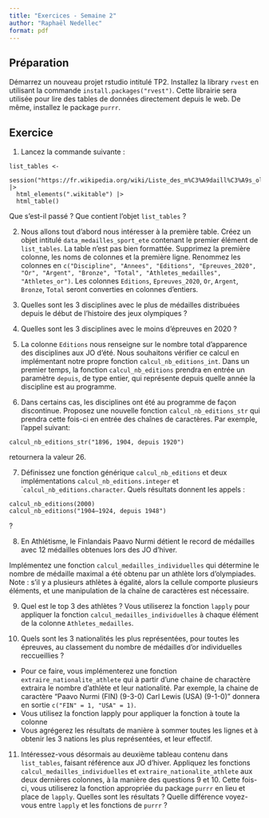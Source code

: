 ```yaml
---
title: "Exercices - Semaine 2"
author: "Raphaël Nedellec"
format: pdf
---
```



## Préparation

Démarrez un nouveau projet rstudio intitulé TP2.
Installez la library `rvest` en utilisant la commande `install.packages("rvest")`. Cette librairie sera utilisée pour lire des tables de données directement depuis le web. De même, installez le package `purrr`.

## Exercice

1. Lancez la commande suivante :

```
list_tables <- 
  session("https://fr.wikipedia.org/wiki/Liste_des_m%C3%A9daill%C3%A9s_olympiques") |> 
  html_elements(".wikitable") |> 
  html_table()
```

Que s'est-il passé ? Que contient l'objet `list_tables` ?

2. Nous allons tout d'abord nous intéresser à la première table. Créez un objet intitulé `data_medailles_sport_ete` contenant le premier élément de `list_tables`. La table n'est pas bien formattée. Supprimez la première colonne, les noms de colonnes et la première ligne. Renommez les colonnes en `c("Discipline", "Annees", "Editions", "Epreuves_2020", "Or", "Argent", "Bronze", "Total", "Athletes_medailles", "Athletes_or")`. Les colonnes `Editions`, `Epreuves_2020`, `Or`, `Argent`, `Bronze`, `Total` seront converties en colonnes d'entiers.

3. Quelles sont les 3 disciplines avec le plus de médailles distribuées depuis le début de l'histoire des jeux olympiques ?

4. Quelles sont les 3 disciplines avec le moins d'épreuves en 2020 ?

5. La colonne `Editions` nous renseigne sur le nombre total d'apparence des disciplines aux JO d'été. Nous souhaitons vérifier ce calcul en implémentant notre propre fonction `calcul_nb_editions_int`. Dans un premier temps, la fonction `calcul_nb_editions` prendra en entrée un paramètre `depuis`, de type entier, qui représente depuis quelle année la discipline est au programme.

6. Dans certains cas, les disciplines ont été au programme de façon discontinue. Proposez une nouvelle fonction `calcul_nb_editions_str` qui prendra cette fois-ci en entrée des chaînes de caractères. Par exemple, l'appel suivant:

```
calcul_nb_editions_str("1896, 1904, depuis 1920")
```

retournera la valeur 26.

7. Définissez une fonction générique `calcul_nb_editions` et deux implémentations `calcul_nb_editions.integer` et ``calcul_nb_editions.character`. Quels résultats donnent les appels :

```
calcul_nb_editions(2000)
calcul_nb_editions("1904–1924, depuis 1948")
```

?

8. En Athlétisme, le Finlandais Paavo Nurmi détient le record de médailles avec 12 médailles obtenues lors des JO d'hiver.

Implémentez une fonction `calcul_medailles_individuelles` qui détermine le nombre de médaille maximal a été obtenu par un athlète lors d'olympiades. Note : s'il y a plusieurs athlètes à égalité, alors la cellule comporte plusieurs éléments, et une manipulation de la chaîne de caractères est nécessaire. 

9. Quel est le top 3 des athlètes ? Vous utiliserez la fonction `lapply` pour appliquer la fonction `calcul_medailles_individuelles` à chaque élément de la colonne `Athletes_medailles`.

10. Quels sont les 3 nationalités les plus représentées, pour toutes les épreuves, au classement du nombre de médailles d'or individuelles reccueillies ?
- Pour ce faire, vous implémenterez une fonction `extraire_nationalite_athlete` qui à partir d'une chaine de charactère extraira le nombre d'athlète et leur nationalité. Par exemple, la chaine de caractère "Paavo Nurmi (FIN) (9-3-0) Carl Lewis (USA) (9-1-0)" donnera en sortie `c("FIN" = 1, "USA" = 1)`.
- Vous utilisez la fonction lapply pour appliquer la fonction à toute la colonne
- Vous agrégerez les résultats de manière à sommer toutes les lignes et à obtenir les 3 nations les plus représentées, et leur effectif.

11. Intéressez-vous désormais au deuxième tableau contenu dans `list_tables`, faisant référence aux JO d'hiver. Appliquez les fonctions `calcul_medailles_individuelles` et `extraire_nationalite_athlete` aux deux dernières colonnes, à la manière des questions 9 et 10. Cette fois-ci, vous utiliserez la fonction appropriée du package `purrr` en lieu et place de `lapply`. Quelles sont les résultats ? Quelle différence voyez-vous entre `lapply` et les fonctions de `purrr` ?


